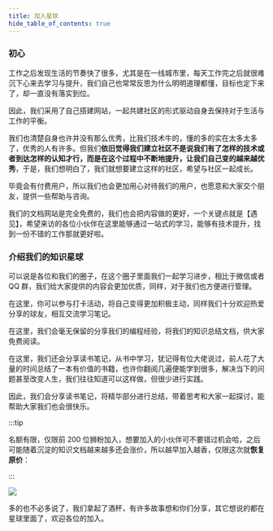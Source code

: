 ```yaml
---
title: 加入星球
hide_table_of_contents: true
---
```


### 初心

工作之后发现生活的节奏快了很多，尤其是在一线城市里，每天工作完之后就很难沉下心来去学习与提升，我们自己也常常反思为什么明明道理都懂，目标也定下来了，却一直没有落实到位。

因此，我们采用了自己搭建网站，一起共建社区的形式驱动自身去保持对于生活与工作的平衡。

我们也清楚自身也许并没有那么优秀，比我们技术牛的，懂的多的实在太多太多了，优秀的人有许多。但我们**依旧觉得我们建立社区不是说我们有了怎样的技术或者到达怎样的认知才行，而是在这个过程中不断地提升，让我们自己变的越来越优秀**，于是，我们想明白了，我们就想要建立这样的社区，希望与社区一起成长。

毕竟会有付费用户，所以我们也会更加用心对待我们的用户，也愿意和大家交个朋友，提供一些帮助与咨询。

我们的文档网站是完全免费的，我们也会把内容做的更好，一个关键点就是【遇见】，希望来访的各位小伙伴在这里能够通过一站式的学习，能够有技术提升，找到一份不错的工作那就更好啦。

### 介绍我们的知识星球

可以说是各位和我们的圈子，在这个圈子里面我们一起学习进步，相比于微信或者 QQ 群，我们给大家提供的内容会更加优质，同样，对于我们也方便进行管理。

在这里，你可以参与打卡活动，将自己变得更加积极主动，同样我们十分欢迎热爱分享的球友，相互交流学习笔记。

在这里，我们会毫无保留的分享我们的编程经验，将我们的知识总结文档，供大家免费阅读。

在这里，我们还会分享读书笔记，从书中学习，犹记得有位大佬说过，前人花了大量的时间总结了一本有价值的书籍，也许你翻阅几遍便能学到很多，解决当下的问题甚至改变人生，我们往往知道可以这样做，但很少进行实践。

因此，我们会分享读书笔记，将精华部分进行总结，带着思考和大家一起探讨，能帮助大家我们也会很快乐。

:::tip

名额有限，仅限前 200 位狮粉加入，想要加入的小伙伴可不要错过机会哈，之后可能随着沉淀的知识文档越来越多还会涨价，所以越早加入越香，仅限这次就**恢复原价**：

:::

<div style={{"display":"flex","margin": "0 auto", "width": "320px", "padding": "16px 0"}}>
  <img src="https://cdn.jsdelivr.net/gh/Chocolate1999/cdn@master/img/202205052157810.png" style={{"maxWidth": "100%", "maxHeight": "100%"}}/>
</div>

多的也不必多说了，我们拿起了酒杯，有许多故事想和你们分享，其它想说的都在星球里面了，欢迎各位的加入。
